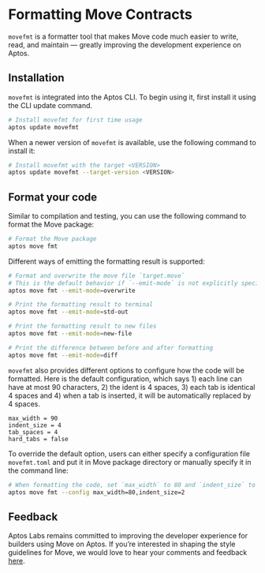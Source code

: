 
# Formatting Move Contracts

`movefmt` is a formatter tool that makes Move code much easier to write, read, and maintain — greatly improving the development experience on Aptos.

## Installation

`movefmt` is integrated into the Aptos CLI. To begin using it, first install it using the CLI update command.

```bash filename="Terminal"
# Install movefmt for first time usage
aptos update movefmt
```

When a newer version of `movefmt` is available, use the following command to install it:

```bash filename="Terminal"
# Install movefmt with the target <VERSION>
aptos update movefmt --target-version <VERSION>
```

## Format your code


Similar to compilation and testing, you can use the following command to format the Move package:


```bash filename="Terminal"
# Format the Move package
aptos move fmt
```

Different ways of emitting the formatting result is supported:

```bash filename="Terminal"
# Format and overwrite the move file `target.move`
# This is the default behavior if `--emit-mode` is not explicitly specified
aptos move fmt --emit-mode=overwrite

# Print the formatting result to terminal
aptos move fmt --emit-mode=std-out

# Print the formatting result to new files
aptos move fmt --emit-mode=new-file

# Print the difference between before and after formatting
aptos move fmt --emit-mode=diff
```

`movefmt` also provides different options to configure how the code will be formatted.
Here is the default configuration,
which says 1) each line can have at most 90 characters, 2) the ident is 4 spaces,
3) each tab is identical 4 spaces and 4) when a tab is inserted, it will be automatically replaced by 4 spaces.

```
max_width = 90
indent_size = 4
tab_spaces = 4
hard_tabs = false
```

To override the default option, users can either specify a configuration file `movefmt.toml`
and put it in Move package directory or manually specify it in the command line:

```bash filename="Terminal"
# When formatting the code, set `max_width` to 80 and `indent_size` to 2
aptos move fmt --config max_width=80,indent_size=2
```


## Feedback

Aptos Labs remains committed to improving the developer experience for builders using Move on Aptos.
If you’re interested in shaping the style guidelines for Move, we would love to hear your comments and feedback
[here](https://github.com/movebit/movefmt/issues).
